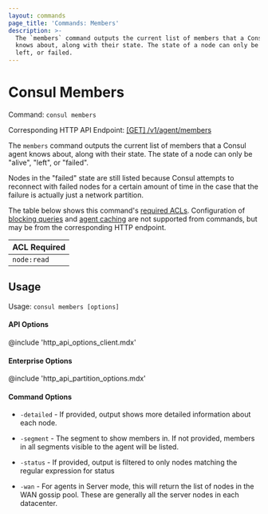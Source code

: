 ```yaml
---
layout: commands
page_title: 'Commands: Members'
description: >-
  The `members` command outputs the current list of members that a Consul agent
  knows about, along with their state. The state of a node can only be alive,
  left, or failed.
---
```


# Consul Members

Command: `consul members`

Corresponding HTTP API Endpoint: [\[GET\] /v1/agent/members](https://www.consul.io/api-docs/agent#list-members)

The `members` command outputs the current list of members that a Consul
agent knows about, along with their state. The state of a node can only
be "alive", "left", or "failed".

Nodes in the "failed" state are still listed because Consul attempts to
reconnect with failed nodes for a certain amount of time in the case
that the failure is actually just a network partition.

The table below shows this command's [required ACLs](/api#authentication). Configuration of
[blocking queries](/api/features/blocking) and [agent caching](/api/features/caching)
are not supported from commands, but may be from the corresponding HTTP endpoint.

| ACL Required |
| ------------ |
| `node:read`  |

## Usage

Usage: `consul members [options]`

#### API Options

@include 'http_api_options_client.mdx'

#### Enterprise Options

@include 'http_api_partition_options.mdx'

#### Command Options

- `-detailed` - If provided, output shows more detailed information
  about each node.

- `-segment` <EnterpriseAlert inline /> - The segment to show members in. If not provided, members
  in all segments visible to the agent will be listed.

- `-status` - If provided, output is filtered to only nodes matching
  the regular expression for status

- `-wan` - For agents in Server mode, this will return the list of nodes
  in the WAN gossip pool. These are generally all the server nodes in
  each datacenter.
